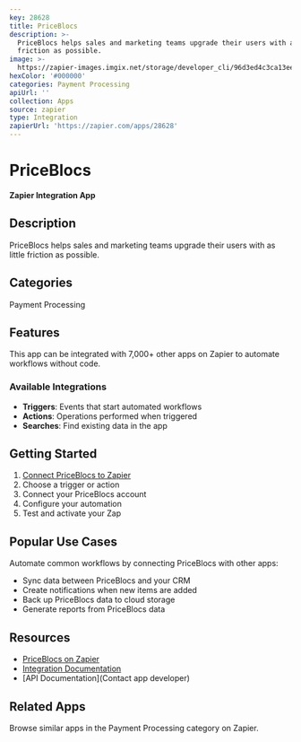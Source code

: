 ```yaml
---
key: 28628
title: PriceBlocs
description: >-
  PriceBlocs helps sales and marketing teams upgrade their users with as little
  friction as possible.
image: >-
  https://zapier-images.imgix.net/storage/developer_cli/96d3ed4c3ca13ee1e3bbaf8ac27a537b.png?auto=format%2Ccompress&ixlib=python-3.0.0&q=50
hexColor: '#000000'
categories: Payment Processing
apiUrl: ''
collection: Apps
source: zapier
type: Integration
zapierUrl: 'https://zapier.com/apps/28628'
---
```

# PriceBlocs

**Zapier Integration App**

## Description

PriceBlocs helps sales and marketing teams upgrade their users with as little friction as possible.

## Categories

Payment Processing

## Features

This app can be integrated with 7,000+ other apps on Zapier to automate workflows without code.

### Available Integrations

- **Triggers**: Events that start automated workflows
- **Actions**: Operations performed when triggered
- **Searches**: Find existing data in the app

## Getting Started

1. [Connect PriceBlocs to Zapier](https://zapier.com/apps/28628)
2. Choose a trigger or action
3. Connect your PriceBlocs account
4. Configure your automation
5. Test and activate your Zap

## Popular Use Cases

Automate common workflows by connecting PriceBlocs with other apps:

- Sync data between PriceBlocs and your CRM
- Create notifications when new items are added
- Back up PriceBlocs data to cloud storage
- Generate reports from PriceBlocs data

## Resources

- [PriceBlocs on Zapier](https://zapier.com/apps/28628)
- [Integration Documentation](https://zapier.com/apps/28628/integrations)
- [API Documentation](Contact app developer)

## Related Apps

Browse similar apps in the Payment Processing category on Zapier.

